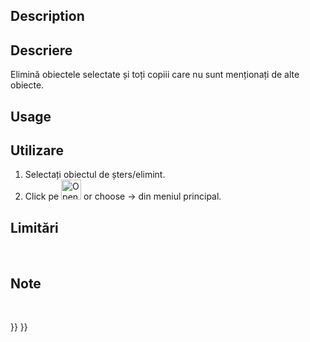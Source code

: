 <languages/>

{{Docnav
|[[OpenSCAD_ReplaceObject|Replace Object]]
|[[OpenSCAD_RefineShapeFeature|Refine Shape Feature]]
|[[OpenSCAD_Workbench|OpenSCAD]]
|IconL=OpenSCAD_ReplaceObject.svg
|IconR=OpenSCAD_RefineShapeFeature.svg
|IconC=Workbench_OpenSCAD.svg
}}

<div class="mw-translate-fuzzy">
{{GuiCommand|Name=OpenSCAD RemoveSubtree‏‎ |MenuLocation=OpenSCAD → RemoveSubtree||Workbenches=[[OpenSCAD Workbench|OpenSCAD]]|Shortcut=none|SeeAlso=---}}
</div>

==Description== 

<div class="mw-translate-fuzzy">
==Descriere==
Elimină obiectele selectate și toți copiii care nu sunt menționați de alte obiecte.
</div>

==Usage== 

<div class="mw-translate-fuzzy">
==Utilizare==
# Selectați obiectul de șters/elimint.
# Click pe [[Image:OpenSCAD_RemoveSubtree.png|32px]] or choose {{KEY| OpenSCAD}}  →  {{KEY|[[Image:OpenSCAD_RemoveSubtree.png|32px]] Remove Objects and their children}}  din meniul principal.
</div>

<div class="mw-translate-fuzzy">
==Limitări==
<br />
</div>


<div class="mw-translate-fuzzy">
==Note==
<br />
</div>


{{Docnav
|[[OpenSCAD_ReplaceObject|Replace Object]]
|[[OpenSCAD_RefineShapeFeature|Refine Shape Feature]]
|[[OpenSCAD_Workbench|OpenSCAD]]
|IconL=OpenSCAD_ReplaceObject.svg
|IconR=OpenSCAD_RefineShapeFeature.svg
|IconC=Workbench_OpenSCAD.svg
}}

{{OpenSCAD_Tools_navi{{#translation:}}}}
{{Userdocnavi{{#translation:}}}}